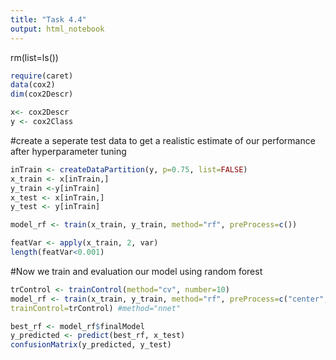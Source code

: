 ---
title: "Task 4.4"
output: html_notebook
---
rm(list=ls()) 
```{r}
require(caret)
data(cox2)
dim(cox2Descr)
```


```{r}
x<- cox2Descr
y <- cox2Class
```

#create a seperate test data to get a realistic estimate of our performance after hyperparameter tuning
```{r}
inTrain <- createDataPartition(y, p=0.75, list=FALSE) 
x_train <- x[inTrain,]
y_train <-y[inTrain]
x_test <- x[inTrain,]
y_test <- y[inTrain]

```

```{r}
model_rf <- train(x_train, y_train, method="rf", preProcess=c())
```

```{r}
featVar <- apply(x_train, 2, var)
length(featVar<0.001)

```

#Now we train and evaluation our model using random forest
```{r}
trControl <- trainControl(method="cv", number=10)
model_rf <- train(x_train, y_train, method="rf", preProcess=c("center", "scale"),
trainControl=trControl) #method="nnet"
```

```{r}
best_rf <- model_rf$finalModel
y_predicted <- predict(best_rf, x_test)
confusionMatrix(y_predicted, y_test)
```

